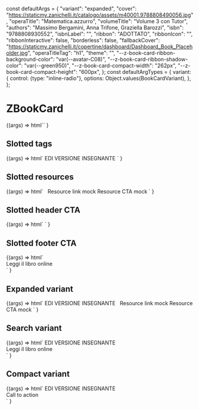 const defaultArgs = {
  "variant": "expanded",
  "cover": "https://staticmy.zanichelli.it/catalogo/assets/m40001.9788808490056.jpg",
  "operaTitle": "Matematica.azzurro",
  "volumeTitle": "Volume 3 con Tutor",
  "authors": "Massimo Bergamini, Anna Trifone, Graziella Barozzi",
  "isbn": "9788808930552",
  "isbnLabel": "",
  "ribbon": "ADOTTATO",
  "ribbonIcon": "",
  "ribbonInteractive": false,
  "borderless": false,
  "fallbackCover": "https://staticmy.zanichelli.it/copertine/dashboard/Dashboard_Book_Placeholder.jpg",
  "operaTitleTag": "h1",
  "theme": "",
  "--z-book-card-ribbon-background-color": "var(--avatar-C08)",
  "--z-book-card-ribbon-shadow-color": "var(--green950)",
  "--z-book-card-compact-width": "262px",
  "--z-book-card-compact-height": "600px",
};
const defaultArgTypes = {
  variant: {
    control: {type: "inline-radio"},
    options: Object.values(BookCardVariant),
  },
};

<Meta
  title="ZBookCard"
  component="z-book-card"
  argTypes={defaultArgTypes}
  args={defaultArgs}
/>

# ZBookCard

<Canvas>
  <Story name="All props">
    {(args) =>
      html`<z-book-card
        variant=${args.variant}
        cover=${args.cover}
        opera-title=${args.operaTitle}
        volume-title=${args.volumeTitle}
        authors=${args.authors}
        isbn=${args.isbn}
        isbn-label=${args.isbnLabel}
        ribbon=${args.ribbon}
        ribbon-icon=${args.ribbonIcon}
        ribbon-interactive=${args.ribbonInteractive}
        borderless=${args.borderless}
        fallback-cover=${args.fallbackCover}
        opera-title-tag=${args.operaTitleTag}
        class=${args.theme}
        style=${styleMap({
          "--z-book-card-ribbon-background-color": `${args["--z-book-card-ribbon-background-color"]}`,
          "--z-book-card-ribbon-shadow-color": `${args["--z-book-card-ribbon-shadow-color"]}`,
          "--z-book-card-compact-width": `${args["--z-book-card-compact-width"]}`,
          "--z-book-card-compact-height": `${args["--z-book-card-compact-height"]}`,
        })}
      ></z-book-card>`
    }
  </Story>
</Canvas>

## Slotted tags

<Canvas>
  <Story name="Slotted tags">
    {(args) =>
      html`<z-book-card
        variant=${args.variant}
        cover=${args.cover}
        opera-title=${args.operaTitle}
        volume-title=${args.volumeTitle}
        authors=${args.authors}
        isbn=${args.isbn}
        isbn-label=${args.isbnLabel}
        ribbon=${args.ribbon}
        ribbon-icon=${args.ribbonIcon}
        ribbon-interactive=${args.ribbonInteractive}
        borderless=${args.borderless}
        fallback-cover=${args.fallbackCover}
        opera-title-tag=${args.operaTitleTag}
        class=${args.theme}
        style=${styleMap({
          "--z-book-card-ribbon-background-color": `${args["--z-book-card-ribbon-background-color"]}`,
          "--z-book-card-ribbon-shadow-color": `${args["--z-book-card-ribbon-shadow-color"]}`,
          "--z-book-card-compact-width": `${args["--z-book-card-compact-width"]}`,
          "--z-book-card-compact-height": `${args["--z-book-card-compact-height"]}`,
        })}
      >
        <z-tag
          slot="tags"
          style="--z-tag-bg: var(--avatar-C18)"
          >EDI</z-tag
        >
        <z-tag slot="tags">VERSIONE INSEGNANTE</z-tag>
      </z-book-card>`
    }
  </Story>
</Canvas>

## Slotted resources

<Canvas>
  <Story name="Slotted resources">
    {(args) =>
      html`<z-book-card
        variant=${args.variant}
        cover=${args.cover}
        opera-title=${args.operaTitle}
        volume-title=${args.volumeTitle}
        authors=${args.authors}
        isbn=${args.isbn}
        isbn-label=${args.isbnLabel}
        ribbon=${args.ribbon}
        ribbon-icon=${args.ribbonIcon}
        ribbon-interactive=${args.ribbonInteractive}
        borderless=${args.borderless}
        fallback-cover=${args.fallbackCover}
        opera-title-tag=${args.operaTitleTag}
        class=${args.theme}
        style=${styleMap({
          "--z-book-card-ribbon-background-color": `${args["--z-book-card-ribbon-background-color"]}`,
          "--z-book-card-ribbon-shadow-color": `${args["--z-book-card-ribbon-shadow-color"]}`,
          "--z-book-card-compact-width": `${args["--z-book-card-compact-width"]}`,
          "--z-book-card-compact-height": `${args["--z-book-card-compact-height"]}`,
        })}
      >
        <a
          class="z-link z-link-icon"
          slot="resources"
          style="width:100%; margin-bottom: 6px;"
        >
          <z-icon
            style="margin-right: 8px"
            name="arrow-quad-north-east"
          ></z-icon>
          Resource link mock
        </a>
        <z-button
          slot="resources"
          variant="secondary"
          size="x-small"
          style="width:100%; margin-bottom: 16px;"
          >Resource CTA mock</z-button
        >
      </z-book-card>`
    }
  </Story>
</Canvas>

## Slotted header CTA

<Canvas>
  <Story name="Slotted header CTA">
    {(args) =>
      html`<z-book-card
        variant=${args.variant}
        cover=${args.cover}
        opera-title=${args.operaTitle}
        volume-title=${args.volumeTitle}
        authors=${args.authors}
        isbn=${args.isbn}
        isbn-label=${args.isbnLabel}
        ribbon=${args.ribbon}
        ribbon-icon=${args.ribbonIcon}
        ribbon-interactive=${args.ribbonInteractive}
        borderless=${args.borderless}
        fallback-cover=${args.fallbackCover}
        opera-title-tag=${args.operaTitleTag}
        class=${args.theme}
        style=${styleMap({
          "--z-book-card-ribbon-background-color": `${args["--z-book-card-ribbon-background-color"]}`,
          "--z-book-card-ribbon-shadow-color": `${args["--z-book-card-ribbon-shadow-color"]}`,
          "--z-book-card-compact-width": `${args["--z-book-card-compact-width"]}`,
          "--z-book-card-compact-height": `${args["--z-book-card-compact-height"]}`,
        })}
      >
        <z-icon
          name="star-empty"
          slot="header-cta"
        ></z-icon>
      </z-book-card>`
    }
  </Story>
</Canvas>

## Slotted footer CTA

<Canvas>
  <Story name="Slotted footer CTA">
    {(args) =>
      html`<z-book-card
        variant=${args.variant}
        cover=${args.cover}
        opera-title=${args.operaTitle}
        volume-title=${args.volumeTitle}
        authors=${args.authors}
        isbn=${args.isbn}
        isbn-label=${args.isbnLabel}
        ribbon=${args.ribbon}
        ribbon-icon=${args.ribbonIcon}
        ribbon-interactive=${args.ribbonInteractive}
        borderless=${args.borderless}
        fallback-cover=${args.fallbackCover}
        opera-title-tag=${args.operaTitleTag}
        class=${args.theme}
        style=${styleMap({
          "--z-book-card-ribbon-background-color": `${args["--z-book-card-ribbon-background-color"]}`,
          "--z-book-card-ribbon-shadow-color": `${args["--z-book-card-ribbon-shadow-color"]}`,
          "--z-book-card-compact-width": `${args["--z-book-card-compact-width"]}`,
          "--z-book-card-compact-height": `${args["--z-book-card-compact-height"]}`,
        })}
      >
        <z-icon
          name="star-empty"
          slot="header-cta"
        ></z-icon>
        <div slot="footer-cta">
          <z-button
            href="http://dizionari.zanichelli.it"
            target="_blank"
            variant="secondary"
            size="x-small"
          >
            Leggi il libro online
          </z-button>
        </div>
      </z-book-card>`
    }
  </Story>
</Canvas>

## Expanded variant

<Canvas>
  <Story
    name="Expanded variant"
    parameters={{
      controls: {
        exclude: ["variant", "borderless", "theme", "--z-book-card-compact-width", "--z-book-card-compact-height"],
      },
    }}
  >
    {(args) =>
      html`<z-book-card
        variant="expanded"
        cover=${args.cover}
        opera-title=${args.operaTitle}
        volume-title=${args.volumeTitle}
        authors=${args.authors}
        isbn=${args.isbn}
        isbn-label=${args.isbnLabel}
        ribbon=${args.ribbon}
        ribbon-icon=${args.ribbonIcon}
        ribbon-interactive=${args.ribbonInteractive}
        fallback-cover=${args.fallbackCover}
        opera-title-tag=${args.operaTitleTag}
        style=${styleMap({
          "--z-book-card-ribbon-background-color": `${args["--z-book-card-ribbon-background-color"]}`,
          "--z-book-card-ribbon-shadow-color": `${args["--z-book-card-ribbon-shadow-color"]}`,
        })}
      >
        <z-tag
          slot="tags"
          style="--z-tag-bg: var(--avatar-C18)"
          >EDI</z-tag
        >
        <z-tag slot="tags">VERSIONE INSEGNANTE</z-tag>
        <a
          class="z-link z-link-icon"
          slot="resources"
          style="width:100%; margin-bottom: 6px;"
        >
          <z-icon
            style="margin-right: 8px"
            name="arrow-quad-north-east"
          ></z-icon>
          Resource link mock
        </a>
        <z-button
          slot="resources"
          variant="secondary"
          size="x-small"
          style="width:100%; margin-bottom: 16px;"
          >Resource CTA mock</z-button
        >
        <z-icon
          name="star-empty"
          slot="header-cta"
          tabindex="0"
        ></z-icon>
      </z-book-card>`
    }
  </Story>
</Canvas>

## Search variant

<Canvas>
  <Story
    name="Search variant"
    parameters={{
      controls: {
        exclude: ["variant", "borderless", "theme", "--z-book-card-compact-width", "--z-book-card-compact-height"],
      },
    }}
  >
    {(args) =>
      html`<z-book-card
        variant="search"
        cover=${args.cover}
        opera-title=${args.operaTitle}
        volume-title=${args.volumeTitle}
        authors=${args.authors}
        isbn=${args.isbn}
        isbn-label=${args.isbnLabel}
        ribbon=${args.ribbon}
        ribbon-icon=${args.ribbonIcon}
        ribbon-interactive=${args.ribbonInteractive}
        fallback-cover=${args.fallbackCover}
        opera-title-tag=${args.operaTitleTag}
        style=${styleMap({
          "--z-book-card-ribbon-background-color": `${args["--z-book-card-ribbon-background-color"]}`,
          "--z-book-card-ribbon-shadow-color": `${args["--z-book-card-ribbon-shadow-color"]}`,
        })}
      >
        <z-icon
          name="star-empty"
          slot="header-cta"
        ></z-icon>
        <z-tag
          slot="tags"
          style="--z-tag-bg: var(--avatar-C18)"
          >EDI</z-tag
        >
        <z-tag slot="tags">VERSIONE INSEGNANTE</z-tag>
        <div slot="footer-cta">
          <z-button
            href="http://dizionari.zanichelli.it"
            target="_blank"
            variant="secondary"
            size="x-small"
          >
            Leggi il libro online
          </z-button>
        </div>
      </z-book-card>`
    }
  </Story>
</Canvas>

## Compact variant

<Canvas>
  <Story
    name="Compact variant"
    parameters={{
      controls: {
        exclude: [
          "variant",
          "ribbon",
          "ribbonIcon",
          "ribbonInteractive",
          "--z-book-card-ribbon-background-color",
          "--z-book-card-ribbon-shadow-color",
        ],
      },
    }}
  >
    {(args) =>
      html`<z-book-card
        variant="compact"
        cover=${args.cover}
        opera-title=${args.operaTitle}
        volume-title=${args.volumeTitle}
        authors=${args.authors}
        isbn=${args.isbn}
        isbn-label=${args.isbnLabel}
        borderless=${args.borderless}
        fallback-cover=${args.fallbackCover}
        opera-title-tag=${args.operaTitleTag}
        class=${args.theme}
        style=${styleMap({
          "--z-book-card-compact-width": `${args["--z-book-card-compact-width"]}`,
          "--z-book-card-compact-height": `${args["--z-book-card-compact-height"]}`,
        })}
      >
        <z-icon
          name="star-empty"
          slot="header-cta"
        ></z-icon>
        <z-tag
          slot="tags"
          style="--z-tag-bg: var(--avatar-C18)"
          >EDI</z-tag
        >
        <z-tag slot="tags">VERSIONE INSEGNANTE</z-tag>
        <div
          slot="footer-cta"
          style="display:flex; gap:8px;"
        >
          <z-button
            href="http://dizionari.zanichelli.it"
            target="_blank"
            variant="secondary"
            size="x-small"
          >
            Call to action
          </z-button>
          <z-button
            icon="arrow-quad-north-east"
            variant="secondary"
            size="x-small"
          ></z-button>
        </div>
      </z-book-card>`
    }
  </Story>
</Canvas>

<ArgsTable of="z-book-card" />
